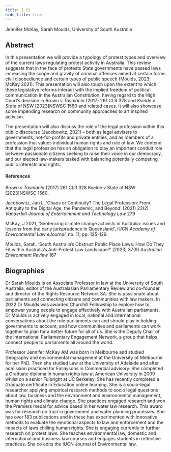 ```yaml
---
title: 1.C2
hide_title: true
---
```


<AbstractHeader sKey='id1_C2'>
    Jennifer McKay, Sarah Moulds, University of South Australia
</AbstractHeader>

## Abstract
In this presentation we will provide a typology of protest types  and overview of the current laws regulating protest activity in Australia. This review suggests that in the face of protests State governments have passed laws increasing the scope and gravity of criminal offences aimed at certain forms civil disobedience and certain types of public speech (Moulds, 2023; McKay 2021).  This presentation will also touch upon the extent to which these legislative reforms interact with the implied freedom of political communication in the Australian Constitution, having regard to the High Court’s decision in *Brown v Tasmania* (2017) 261 CLR 328 and *Kvelde v State* of NSW [2023]NSWSC 1560 and  related cases. It will also showcase some impending research on community approaches to art inspired activism.

The presentation will also discuss the role of the legal profession within this public discourse (Jacobowitz, 2021) – both as legal advisers to governments, not-for-profits and private entities, and as members of a profession that values individual human rights and rule of law.  We contend that the legal profession has an obligation to play an important conduit role between passionate citizens seeking to raise their voice in our democracy, and our elected law-makers tasked with balancing potentially competing public interests and rights.

#### References
*Brown v Tasmania* (2017) 261 CLR 328 Kvelde v State of NSW [2023]NSWSC 1560.

Jacobowitz, Jan L, ‘Chaos or Continuity? The Legal Profession: From Antiquity to the Digital Age, the Pandemic, and Beyond’ (2021) 23(2) *Vanderbilt Journal of Entertainment and Technology Law* 279

McKay, J 2021, 'Sentencing climate change activists in Australia: issues and lessons from the early jurisprudence in Queensland', IUCN *Academy of Environmental Law eJournal*, no. 11, pp. 125-129.

Moulds, Sarah, ‘South Australia’s Obstruct Public Place Laws: How Do They Fit within Australia’s Anti-Protest Law Landscape?’ [2023]  37(9) *Australian Environment Review*  187
 
## Biographies
Dr Sarah Moulds is an Associate Professor in law at the University of South Australia, editor of the Australasian Parliamentary Review and co-founder and director of the Rights Resource Network SA. She is passionate about parliaments and connecting citizens and communities with law makers. In 2022 Dr Moulds was awarded Churchill Fellowship to explore how to empower young people to engage effectively with Australian parliaments.  Dr Moulds is actively engaged in local, national and international conversations about the role parliaments can and should play in holding governments to account, and how communities and parliaments can work together to plan for a better future for all of us. She is the Deputy Chair of the International Parliamentary Engagement Network, a group that helps connect people to parliaments all around the world.

Professor Jennifer McKay AM was born in Melbourne and studied Geography and environmental management at the University of Melbourne for her PhD. Then she studied Law at  the University of Adelaide and after admission practiced for Finlaysons in Commercial advisory. She completed a Graduate diploma in human rights law at American University in 2009 whilst on a senior Fulbright at UC Berkeley.  She has recently completed a Graduate certificate in Education online learning. She is a socio-legal researcher applying empirical research methods to socio legal questions about law, business and the environment and environmental management, human rights and climate change. She practices engaged research and won the Premiers medal for advice based in her water law research.   This award was for research on trust in government and water planning processes. She has over 183 publications and in these has experimented with innovative methods to evaluate the emotional aspects to law and enforcement and the impacts of laws chilling human rights.  She is engaging  currently in further research on protest laws. She teaches environmental law, domestic and international and business law courses and engages students in reflective practices.  She co edits the IUCN Journal of Environmental law.
